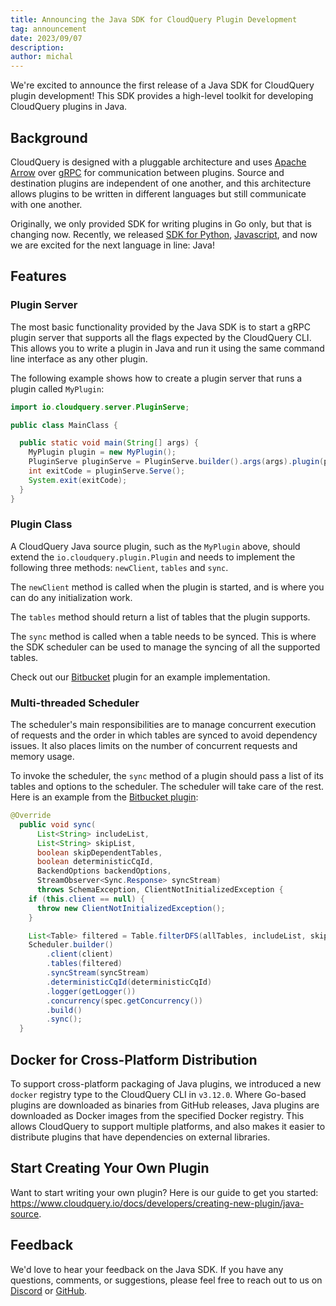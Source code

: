 ```yaml
---
title: Announcing the Java SDK for CloudQuery Plugin Development
tag: announcement
date: 2023/09/07
description:
author: michal
---
```



<BlogHeader/>

We're excited to announce the first release of a Java SDK for CloudQuery plugin development! This SDK provides a high-level toolkit for developing CloudQuery plugins in Java.

## Background

CloudQuery is designed with a pluggable architecture and uses [Apache Arrow](https://arrow.apache.org/) over [gRPC](https://grpc.io/) for communication between plugins. Source and destination plugins are independent of one another, and this architecture allows plugins to be written in different languages but still communicate with one another.

Originally, we only provided SDK for writing plugins in Go only, but that is changing now. Recently, we released [SDK for Python](https://www.cloudquery.io/blog/announcing-cloudquery-python-sdk), [Javascript](https://www.cloudquery.io/blog/announcing-cloudquery-javascript-sdk), and now we are excited for the next language in line: Java!

## Features

### Plugin Server

The most basic functionality provided by the Java SDK is to start a gRPC plugin server that supports all the flags expected by the CloudQuery CLI. This allows you to write a plugin in Java and run it using the same command line interface as any other plugin.

The following example shows how to create a plugin server that runs a plugin called `MyPlugin`:

```java
import io.cloudquery.server.PluginServe;

public class MainClass {

  public static void main(String[] args) {
    MyPlugin plugin = new MyPlugin();
    PluginServe pluginServe = PluginServe.builder().args(args).plugin(plugin).build();
    int exitCode = pluginServe.Serve();
    System.exit(exitCode);
  }
}
```

### Plugin Class

A CloudQuery Java source plugin, such as the `MyPlugin` above, should extend the  `io.cloudquery.plugin.Plugin` and needs to implement the following three methods: `newClient`, `tables` and `sync`. 

The `newClient` method is called when the plugin is started, and is where you can do any initialization work. 

The `tables` method should return a list of tables that the plugin supports. 

The `sync` method is called when a table needs to be synced. This is where the SDK scheduler can be used to manage the syncing of all the supported tables.

Check out our [Bitbucket](https://github.com/cloudquery/cloudquery/blob/main/plugins/source/bitbucket/app/src/main/java/bitbucket/BitbucketPlugin.java) plugin for an example implementation.

### Multi-threaded Scheduler

The scheduler's main responsibilities are to manage concurrent execution of requests and the order in which tables are synced to avoid dependency issues. It also places limits on the number of concurrent requests and memory usage.

To invoke the scheduler, the `sync` method of a plugin should pass a list of its tables and options to the scheduler. The scheduler will take care of the rest. Here is an example from the [Bitbucket plugin](https://github.com/cloudquery/cloudquery/blob/main/plugins/source/bitbucket/app/src/main/java/bitbucket/BitbucketPlugin.java#L60):

```java
@Override
  public void sync(
      List<String> includeList,
      List<String> skipList,
      boolean skipDependentTables,
      boolean deterministicCqId,
      BackendOptions backendOptions,
      StreamObserver<Sync.Response> syncStream)
      throws SchemaException, ClientNotInitializedException {
    if (this.client == null) {
      throw new ClientNotInitializedException();
    }

    List<Table> filtered = Table.filterDFS(allTables, includeList, skipList, skipDependentTables);
    Scheduler.builder()
        .client(client)
        .tables(filtered)
        .syncStream(syncStream)
        .deterministicCqId(deterministicCqId)
        .logger(getLogger())
        .concurrency(spec.getConcurrency())
        .build()
        .sync();
  }
```

## Docker for Cross-Platform Distribution

To support cross-platform packaging of Java plugins, we introduced a new `docker` registry type to the CloudQuery CLI in `v3.12.0`. Where Go-based plugins are downloaded as binaries from GitHub releases, Java plugins are downloaded as Docker images from the specified Docker registry. This allows CloudQuery to support multiple platforms, and also makes it easier to distribute plugins that have dependencies on external libraries.

## Start Creating Your Own Plugin

Want to start writing your own plugin? Here is our guide to get you started: https://www.cloudquery.io/docs/developers/creating-new-plugin/java-source.

## Feedback

We'd love to hear your feedback on the Java SDK. If you have any questions, comments, or suggestions, please feel free to reach out to us on [Discord](https://cloudquery.io/discord) or [GitHub](https://github.com/cloudquery/plugin-sdk-java).

